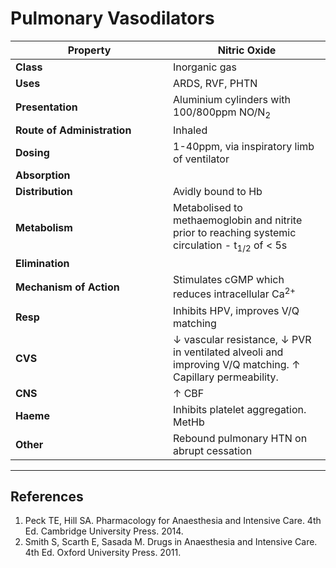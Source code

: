 # Pulmonary Vasodilators


|Property|Nitric Oxide|Iloprost|Sildenafil
|--|--|
|**Class**|Inorganic gas|Synthetic eicosanoid with prostacyclin activity
|**Uses**|ARDS, RVF, PHTN|PHTN|PHTN, erectile dysfunction
|**Presentation**|Aluminium cylinders with 100/800ppm NO/N~2~|Synthetic analogue of epoprostenol||
|**Route of Administration**|Inhaled|Inhaled|PO|
|**Dosing**|1-40ppm, via inspiratory limb of ventilator||20mg TDS
|**Absorption**|||40% PO bioavailability
|**Distribution**|Avidly bound to Hb||95% protein bound, V~D~ of 100L
|**Metabolism**|Metabolised to methaemoglobin and nitrite prior to reaching systemic circulation - t~1/2~ of < 5s||Hepatic by CYP450
|**Elimination**|||Faecal
|**Mechanism of Action**|Stimulates cGMP which reduces intracellular Ca^2+^|Stimulates cAMP which reduces intracellular Ca^2+^ and smooth muscle growth|Inhibits cGMP
|**Resp**|Inhibits HPV, improves V/Q matching|||
|**CVS**|↓ vascular resistance, ↓ PVR in ventilated alveoli and improving V/Q matching. ↑ Capillary permeability.|↓ BP with compensatory ↑ HR|↓ PVR
|**CNS**|↑ CBF|||
|**Haeme**|Inhibits platelet aggregation. MetHb|Inhibits platelet aggregation||
|**Other**|Rebound pulmonary HTN on abrupt cessation||||

---
## References

1. Peck TE, Hill SA. Pharmacology for Anaesthesia and Intensive Care. 4th Ed. Cambridge University Press. 2014.\
2. Smith S, Scarth E, Sasada M. Drugs in Anaesthesia and Intensive Care. 4th Ed. Oxford University Press. 2011.

